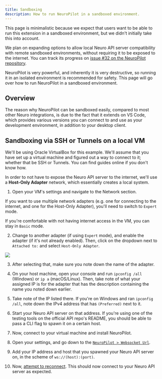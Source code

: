 ```yaml
---
title: Sandboxing
description: How to run NeuroPilot in a sandboxed environment.
---
```



<Aside>

This page is minimalistic because we expect that users want to be able to run this extension in a sandboxed environment, but we didn't initially take this into account.

We plan on expanding options to allow local Neuro API server compatibility with remote sandboxed environments, without requiring it to be exposed to the internet.
You can track its progress on [issue #32 on the NeuroPilot repository](https://github.com/Pasu4/neuropilot/issue/32).

</Aside>

NeuroPilot is very powerful, and inherently it is very destructive, so running it in an isolated environment is recommended for safety. This page will go over how to run NeuroPilot in a sandboxed environment.

## Overview

The reason why NeuroPilot can be sandboxed easily, compared to most other Neuro integrations, is due to the fact that it extends on VS Code, which provides various versions you can connect to and use as your development environment, in addition to your desktop client.

## Sandboxing via SSH or Tunnels on a local VM

We'll be using Oracle VirtualBox for this example.
We'll assume that you have set up a virtual machine and figured out a way to connect to it; whether that be SSH or Tunnels.
You can find guides online if you don't know how.

In order to not have to expose the Neuro API server to the internet, we'll use a **Host-Only Adapter** network, which essentially creates a local system.

1. Open your VM's settings and navigate to the Network section.

<Aside type="tip">

If you want to use multiple network adapters (e.g. one for connecting to the internet, and one for the Host-Only Adapter), you'll need to switch to `Expert` mode.

If you're comfortable with not having internet access in the VM, you can stay in `Basic` mode.

</Aside>

2. Change to another adapter (if using `Expert` mode), and enable the adapter (if it's not already enabled). Then, click on the dropdown next to `Attached to:` and select `Host-Only Adapter`.

<img src="/neuropilot/guides/VirtualBox-Host-Only-Adapter.png" />

3. After selecting that, make sure you note down the name of the adapter.

4. On your host machine, open your console and run `ipconfig /all` (Windows) or `ip a` (macOS/Linux). Then, take note of what your assigned IP is for the adapter that has the description containing the name you noted down earlier.

5. Take note of the IP listed there. If you're on Windows and ran `ipconfig /all`, note down the IPv4 address that has `(Preferred)` next to it.

6. Start your Neuro API server on that address. If you're using one of the testing tools on the official API repo's README, you should be able to pass a CLI flag to spawn it on a certain host.

7. Now, connect to your virtual machine and install NeuroPilot.

8. Open your settings, and go down to the [`NeuroPilot > Websocket Url`](/neuropilot/reference/settings#websocket-url).

9. Add your IP address and host that you spawned your Neuro API server on, in the scheme of `ws://(host):(port)`.

10. Now, [attempt to reconnect](/neuropilot/reference/commands#reconnect). This should now connect to your Neuro API server as expected.
